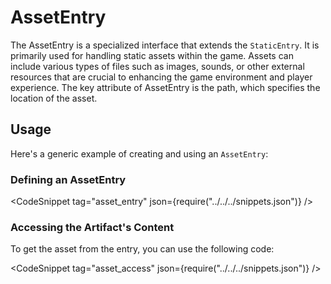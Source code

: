 
# AssetEntry
The AssetEntry is a specialized interface that extends the `StaticEntry`.
It is primarily used for handling static assets within the game. 
Assets can include various types of files such as images, sounds, or other external resources that are crucial to enhancing the game environment and player experience.
The key attribute of AssetEntry is the path, which specifies the location of the asset.

## Usage
Here's a generic example of creating and using an `AssetEntry`:

### Defining an AssetEntry
<CodeSnippet tag="asset_entry" json={require("../../../snippets.json")} />

### Accessing the Artifact's Content

To get the asset from the entry, you can use the following code:

<CodeSnippet tag="asset_access" json={require("../../../snippets.json")} />
